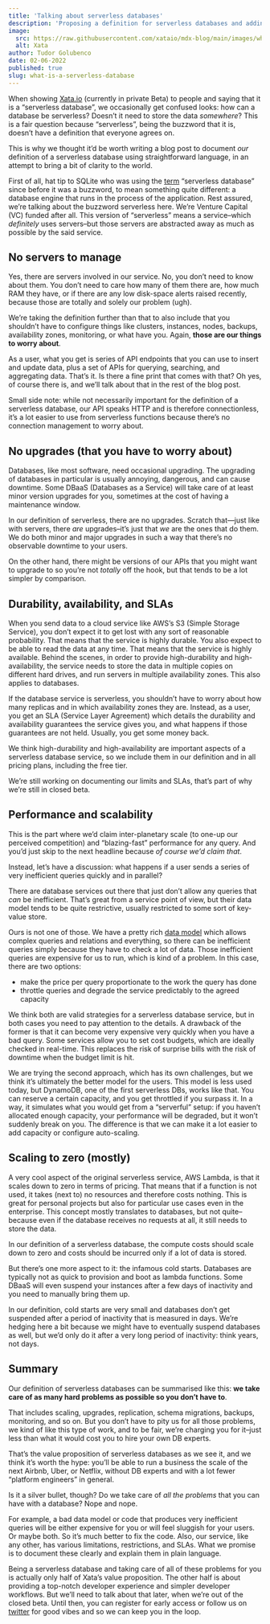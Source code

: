 ```yaml
---
title: 'Talking about serverless databases'
description: 'Proposing a definition for serverless databases and adding some clarity to the discussion.'
image:
  src: https://raw.githubusercontent.com/xataio/mdx-blog/main/images/what-is-a-serverless-database.png
  alt: Xata
author: Tudor Golubenco
date: 02-06-2022
published: true
slug: what-is-a-serverless-database
---
```


When showing [Xata.io](http://xata.io) (currently in private Beta) to people and saying that it is a “serverless database”, we occasionally get confused looks: how can a database be serverless? Doesn’t it need to store the data _somewhere_? This is a fair question because “serverless”, being the buzzword that it is, doesn’t have a definition that everyone agrees on.

This is why we thought it’d be worth writing a blog post to document _our_ definition of a serverless database using straightforward language, in an attempt to bring a bit of clarity to the world.

First of all, hat tip to SQLite who was using the [term](https://www.sqlite.org/serverless.html) “serverless database” since before it was a buzzword, to mean something quite different: a database engine that runs in the process of the application. Rest assured, we’re talking about the buzzword serverless here. We’re Venture Capital (VC) funded after all. This version of “serverless” means a service–which _definitely_ uses servers–but those servers are abstracted away as much as possible by the said service.

## No servers to manage

Yes, there are servers involved in our service. No, you don’t need to know about them. You don’t need to care how many of them there are, how much RAM they have, or if there are any low disk-space alerts raised recently, because those are totally and solely our problem (ugh).

We’re taking the definition further than that to also include that you shouldn’t have to configure things like clusters, instances, nodes, backups, availability zones, monitoring, or what have you. Again, **those are our things to worry about**.

As a user, what you get is series of API endpoints that you can use to insert and update data, plus a set of APIs for querying, searching, and aggregating data. That’s it. Is there a fine print that comes with that? Oh yes, of course there is, and we’ll talk about that in the rest of the blog post.

Small side note: while not necessarily important for the definition of a serverless database, our API speaks HTTP and is therefore connectionless, it’s a lot easier to use from serverless functions because there’s no connection management to worry about.

## No upgrades (that you have to worry about)

Databases, like most software, need occasional upgrading. The upgrading of databases in particular is usually annoying, dangerous, and can cause downtime. Some DBaaS (Databases as a Service) will take care of at least minor version upgrades for you, sometimes at the cost of having a maintenance window.

In our definition of serverless, there are no upgrades. Scratch that—just like with servers, there _are_ upgrades–it’s just that _we_ are the ones that do them. We do both minor and major upgrades in such a way that there’s no observable downtime to your users.

On the other hand, there might be versions of our APIs that you might want to upgrade to so you’re not _totally_ off the hook, but that tends to be a lot simpler by comparison.

## Durability, availability, and SLAs

When you send data to a cloud service like AWS’s S3 (Simple Storage Service), you don’t expect it to get lost with any sort of reasonable probability. That means that the service is highly durable. You also expect to be able to read the data at any time. That means that the service is highly available. Behind the scenes, in order to provide high-durability and high-availability, the service needs to store the data in multiple copies on different hard drives, and run servers in multiple availability zones. This also applies to databases.

If the database service is serverless, you shouldn’t have to worry about how many replicas and in which availability zones they are. Instead, as a user, you get an SLA (Service Layer Agreement) which details the durability and availability guarantees the service gives you, and what happens if those guarantees are not held. Usually, you get some money back.

We think high-durability and high-availability are important aspects of a serverless database service, so we include them in our definition and in all pricing plans, including the free tier.

We’re still working on documenting our limits and SLAs, that’s part of why we’re still in closed beta.

## Performance and scalability

This is the part where we’d claim inter-planetary scale (to one-up our perceived competition) and “blazing-fast” performance for any query. And you’d just skip to the next headline because _of course we’d claim that_.

Instead, let’s have a discussion: what happens if a user sends a series of very inefficient queries quickly and in parallel?

There are database services out there that just don’t allow any queries that _can_ be inefficient. That’s great from a service point of view, but their data model tends to be quite restrictive, usually restricted to some sort of key-value store.

Ours is not one of those. We have a pretty rich [data model](https://docs.xata.io/concepts/data-model) which allows complex queries and relations and everything, so there can be inefficient queries simply because they have to check a lot of data. Those inefficient queries are expensive for us to run, which is kind of a problem. In this case, there are two options:

- make the price per query proportionate to the work the query has done
- throttle queries and degrade the service predictably to the agreed capacity

We think both are valid strategies for a serverless database service, but in both cases you need to pay attention to the details. A drawback of the former is that it can become very expensive very quickly when you have a bad query. Some services allow you to set cost budgets, which are ideally checked in real-time. This replaces the risk of surprise bills with the risk of downtime when the budget limit is hit.

We are trying the second approach, which has its own challenges, but we think it’s ultimately the better model for the users. This model is less used today, but DynamoDB, one of the first serverless DBs, works like that. You can reserve a certain capacity, and you get throttled if you surpass it. In a way, it simulates what you would get from a “serverful” setup: if you haven’t allocated enough capacity, your performance will be degraded, but it won’t suddenly break on you. The difference is that we can make it a lot easier to add capacity or configure auto-scaling.

## Scaling to zero (mostly)

A very cool aspect of the original serverless service, AWS Lambda, is that it scales down to zero in terms of pricing. That means that if a function is not used, it takes (next to) no resources and therefore costs nothing. This is great for personal projects but also for particular use cases even in the enterprise. This concept mostly translates to databases, but not quite–because even if the database receives no requests at all, it still needs to store the data.

In our definition of a serverless database, the compute costs should scale down to zero and costs should be incurred only if a lot of data is stored.

But there’s one more aspect to it: the infamous cold starts. Databases are typically not as quick to provision and boot as lambda functions. Some DBaaS will even suspend your instances after a few days of inactivity and you need to manually bring them up.

In our definition, cold starts are very small and databases don’t get suspended after a period of inactivity that is measured in days. We’re hedging here a bit because we might have to eventually suspend databases as well, but we’d only do it after a very long period of inactivity: think years, not days.

## Summary

Our definition of serverless databases can be summarised like this: **we take care of as many hard problems as possible so you don’t have to**.

That includes scaling, upgrades, replication, schema migrations, backups, monitoring, and so on. But you don’t have to pity us for all those problems, we kind of like this type of work, and to be fair, we’re charging you for it–just less than what it would cost you to hire your own DB experts.

That’s the value proposition of serverless databases as we see it, and we think it’s worth the hype: you’ll be able to run a business the scale of the next Airbnb, Uber, or Netflix, without DB experts and with a lot fewer “platform engineers” in general.

Is it a silver bullet, though? Do we take care of _all the problems_ that you can have with a database? Nope and nope.

For example, a bad data model or code that produces very inefficient queries will be either expensive for you or will feel sluggish for your users. Or maybe both. So it’s much better to fix the code. Also, our service, like any other, has various limitations, restrictions, and SLAs. What we promise is to document these clearly and explain them in plain language.

Being a serverless database and taking care of all of these problems for you is actually only half of Xata’s value proposition. The other half is about providing a top-notch developer experience and simpler developer workflows. But we’ll need to talk about that later, when we’re out of the closed beta. Until then, you can register for early access or follow us on [twitter](https://twitter.com/xata_io) for good vibes and so we can keep you in the loop.
